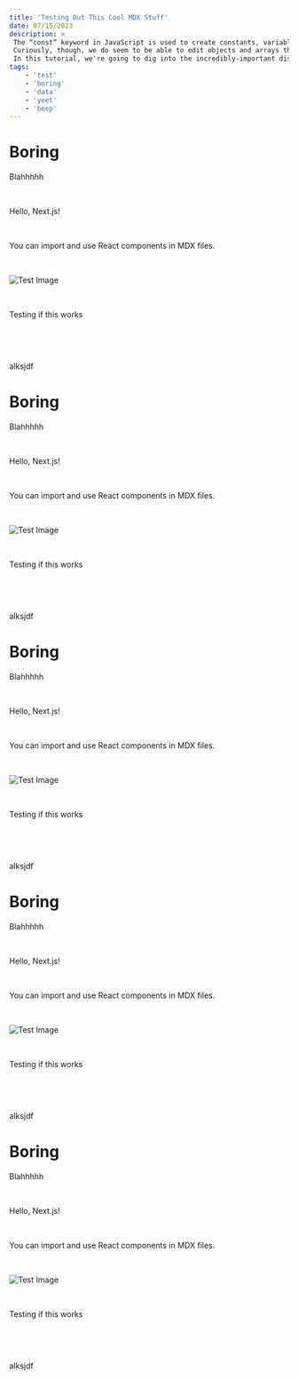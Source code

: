 ```yaml
---
title: 'Testing Out This Cool MDX Stuff'
date: 07/15/2023
description: > 
 The “const” keyword in JavaScript is used to create constants, variables that can't change. 
 Curiously, though, we do seem to be able to edit objects and arrays that are created using “const”. 
 In this tutorial, we're going to dig into the incredibly-important distinction between “assignment” and “mutation” in JavaScript.
tags: 
    - 'test'
    - 'boring'
    - 'data'
    - 'yeet'
    - 'beep'
---
```

# Boring

Blahhhhh

&nbsp;

Hello, Next.js!

&nbsp;

You can import and use React components in MDX files.

&nbsp;

![Test Image](/images/zima.webp)

&nbsp;

Testing if this works

&nbsp;

&nbsp;

alksjdf

# Boring

Blahhhhh

&nbsp;

Hello, Next.js!

&nbsp;

You can import and use React components in MDX files.

&nbsp;

![Test Image](/images/zima.webp)

&nbsp;

Testing if this works

&nbsp;

&nbsp;

alksjdf

# Boring

Blahhhhh

&nbsp;

Hello, Next.js!

&nbsp;

You can import and use React components in MDX files.

&nbsp;

![Test Image](/images/zima.webp)

&nbsp;

Testing if this works

&nbsp;

&nbsp;

alksjdf

# Boring

Blahhhhh

&nbsp;

Hello, Next.js!

&nbsp;

You can import and use React components in MDX files.

&nbsp;

![Test Image](/images/zima.webp)

&nbsp;

Testing if this works

&nbsp;

&nbsp;

alksjdf

# Boring

Blahhhhh

&nbsp;

Hello, Next.js!

&nbsp;

You can import and use React components in MDX files.

&nbsp;

![Test Image](/images/zima.webp)

&nbsp;

Testing if this works

&nbsp;

&nbsp;

alksjdf